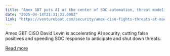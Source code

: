 ```yaml
---
title: "Amex GBT puts AI at the center of SOC automation, threat modeling, incident response"
date: "2025-04-14T21:31:31.000Z"
link: "https://venturebeat.com/security/amex-ciso-fights-threats-at-machine-speed-with-ai/"
---
```


Amex GBT CISO David Levin is accelerating AI security, cutting false positives and speeding SOC response to anticipate and shut down threats.

[Read more](https://venturebeat.com/security/amex-ciso-fights-threats-at-machine-speed-with-ai/)
